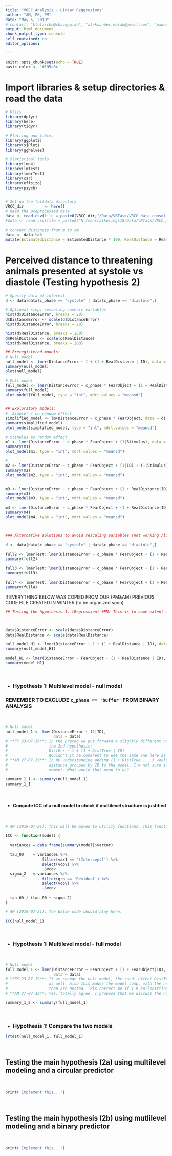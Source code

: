 ```yaml
---
title: "VRCC Analysis - Linear Reggresions"
author: "AM, FK, PM"
date: "May 5, 2019"
# contact: "klotzsche@cbs.mpg.de", "aleksander.molak@gmail.com", "pawel.motyka@psych.uw.edu.pl"
output: html_document
chunk_output_type: console
self_contained: no
editor_options: 

---
```


```r
knitr::opts_chunk$set(echo = TRUE)
basic_color <- '#195e8c'
```

# Import libraries & setup directories & read the data

```r

# Utils
library(dplyr) 
library(here)
library(tidyr)

# Plotting and tables
library(ggplot2)
library(sjPlot)
library(gghalves)

# Statistical tools
library(lme4)
library(lmtest)
library(lmerTest)
library(car)
library(effsize)
library(psych)


# Set up the fulldata directory
VRCC_dir         <- here()
# Read the preprocessed data
data <- read.csv(file = paste0(VRCC_dir,"/Data/VRTask/VRCC_data_consolidated"))
#data <- read.csv(file = paste0("N:/centralkollegs18/Data/VRTask/VRCC_data_consolidated"))

# convert distances from m to cm
data <- data %>%
mutate(EstimatedDistance = EstimatedDistance * 100, RealDistance = RealDistance * 100, DistanceError = DistanceError * 100 , DistanceErrorAbs = DistanceErrorAbs * 100, LocalizationError = LocalizationError * 100)

```


# Perceived distance to threatening animals presented at systole vs diastole (Testing hypothesis 2)

```r

# Specify data of interest
d <- data[data$c_phase == "systole" | data$c_phase == "diastole",]

# Optional step: rescaling numeric variables
hist(d$DistanceError, breaks = 20)
d$DistanceError <- scale(d$DistanceError)
hist(d$DistanceError, breaks = 20)

hist(d$RealDistance, breaks = 200)
d$RealDistance <- scale(d$RealDistance)
hist(d$RealDistance, breaks = 200)

## Preregistered models:
# Null model
null_model <- lmer(DistanceError ~ 1 + (1 + RealDistance | ID), data = d)
summary(null_model)
plot(null_model)

# Full model
full_model <- lmer(DistanceError ~ c_phase * FearObject + (1 + RealDistance|ID), data = d)
summary(full_model)
plot_model(full_model, type = "int", mdrt.values = "meansd")


## Exploratory models:
# 'Simple' / no random effect
simplified_model <- lm(DistanceError ~ c_phase * FearObject, data = d)
summary(simplified_model)
plot_model(simplified_model, type = "int", mdrt.values = "meansd")

# Stimulus as random effect
m1 <- lmer(DistanceError ~ c_phase * FearObject + (1|Stimulus), data = d)
summary(m1)
plot_model(m1, type = "int", mdrt.values = "meansd")

# 
m2 <- lmer(DistanceError ~ c_phase * FearObject + (1|ID) + (1|Stimulus), data = d)
summary(m2)
plot_model(m2, type = "int", mdrt.values = "meansd")


m3 <- lmer(DistanceError ~ c_phase * FearObject + (1 + RealDistance|ID) + (1|Stimulus), data = d)
summary(m3)
plot_model(m3, type = "int", mdrt.values = "meansd")

m4 <- lmer(DistanceError ~ c_phase * FearObject + (1 + RealDistance|ID) + (1 + RealDistance|Stimulus), data = d)
summary(m4)
plot_model(m4, type = "int", mdrt.values = "meansd")



### Alternative solutions to avoid rescaling variables (not working /likely to be removed)

d <- data[data$c_phase == "systole" | data$c_phase == "diastole",]
          
full2 <- lmerTest::lmer(DistanceError ~ c_phase * FearObject + (1 + RealDistance|ID), data = d, REML = F)
summary(full2)

full3 <- lmerTest::lmer(DistanceError ~ c_phase * FearObject + (1 + RealDistance|ID), data = d, control = lmerControl(optimizer = 'Nelder_Mead'))
summary(full3)

full4 <- lmerTest::lmer(DistanceError ~ c_phase * FearObject + (1 + RealDistance|ID), data = d, control = lmerControl(optimizer = 'Nelder_Mead'))
summary(full4)

```



!! EVERYTHING BELOW WAS COPIED FROM OUR (PM&AM) PREVIOUS CODE FILE CREATED IN WINTER (to be organized soon)


```r
## Testing the hypothesis 1. (Regression) #PM: This is to some extent analogous to further sections (and only a draft for now); We need to discuss our approach towards testing H1 with regression



data$DistanceError <- scale(data$DistanceError)
data$RealDistance <- scale(data$RealDistance)

null_model_H1 <- lmer(DistanceError ~ 1 + (1 + RealDistance | ID), data = data)
summary(null_model_H1)

model_H1 <- lmer(DistanceError ~ FearObject + (1 + RealDistance | ID), data = data)
summary(model_H1)


```




<br>

* ### Hypothesis 1: Multilevel model - null model

### REMEMBER TO EXCLUDE `c_phase == 'buffer'` FROM BINARY ANALYSIS ####

<br>

```r
# Null model
null_model_1 <- lmer(DistanceError ~ (1|ID), 
                     data = data)
# **FK 23-07-19**: In the prereg we put forward a slightly different null model (p. 8) for testing
#                  the 2nd hypothesis:
#                  DistErr ~ 1 + (1 + DistTrue | ID)
#                  Wouldn't it be coherent to use the same one here as well? Opinions welcome.
# **AM 27-07-19**: In my understanding adding (1 + DistTrue ....) would mean that we add random slopes of true 
#                  distance grouped by ID to the model. I'm not sure if I understand the rationle behind this at the 
#                  moment. What would that mean to us?

summary_1_1 <- summary(null_model_1)
summary_1_1 

```

<br>

* #### Compute ICC of a null model to check if multilevel structure is justified

<br>

```r
# AM (2019-07-21): This will be moved to utility functions. This function only works properly for null models.

ICC <- function(model) {
  
  variances = data.frame(summary(model)$varcor)
  
  tau_00    = variances %>% 
                filter(var1 == '(Intercept)') %>% 
                select(vcov) %>% 
                .$vcov
  sigma_2   = variances %>% 
                filter(grp == 'Residual') %>% 
                select(vcov) %>% 
                .$vcov
  
  tau_00 / (tau_00 + sigma_2)
}

# AM (2019-07-21): The below code should stay here:

ICC(null_model_1)

```

<br>

* ### Hypothesis 1: Multilevel model - full model

<br>

```r
# Null model
full_model_1 <- lmer(DistanceError ~ FearObject + (1 + FearObject|ID), 
                     data = data)
# **FK 23-07-19**: If we change the null model, the rand. effect DistTrue should probably go in here
#                  as well. Also this makes the model comp. with the next model (2a) possible as they
#                  then are nested. (Pls correct me if I'm bullshitting.)
# **AM 27-07-19**: Yes, totally agree. I propose that we discuss the null model and act here accordingly.

summary_1_2 <- summary(full_model_1)

```

<br>

* ### Hypothesis 1: Compare the two models

```r

lrtest(null_model_1, full_model_1)

```

<br>

## Testing the main hypothesis (2a) using multilevel modeling and a circular predictor

<br>

```r
print('Implement this...')

```

<br>

## Testing the main hypothesis (2b) using mutlilevel modeling and a binary predictor

<br>

```r
print('Implement this...')

```

<br>

